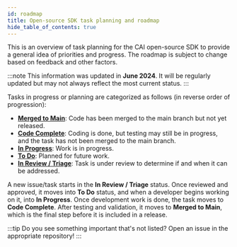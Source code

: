 ```yaml
---
id: roadmap
title: Open-source SDK task planning and roadmap
hide_table_of_contents: true
---
```


This is an overview of task planning for the CAI open-source SDK to provide a general idea of priorities and progress. The roadmap is subject to change based on feedback and other factors.

:::note
This information was updated in **June 2024**. It will be regularly updated but may not always reflect the most current status.
:::

Tasks in progress or planning are categorized as follows (in reverse order of progression):

- [**Merged to Main**](#merged-to-main): Code has been merged to the main branch but not yet released.
- [**Code Complete**](#code-complete): Coding is done, but testing may still be in progress, and the task has not been merged to the main branch.
- [**In Progress**](#in-progress): Work is in progress.
- [**To Do**](#todo): Planned for future work.
- [**In Review / Triage**](#in-review--triage): Task is under review to determine if and when it can be addressed.

A new issue/task starts in the **In Review / Triage** status. Once reviewed and approved, it moves into **To Do** status, and when a developer begins working on it, into **In Progress**. Once development work is done, the task moves to **Code Complete**. After testing and validation, it moves to **Merged to Main**, which is the final step before it is included in a release.

:::tip
Do you see something important that's not listed? Open an issue in the appropriate repository!
:::


<RoadMap name="roadmap" />

